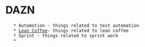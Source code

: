 = DAZN = 
    * Automation - things related to test automation
    * [[Lean Coffee]]- things related to lean coffee
    * Sprint - things related to sprint work
    * 
